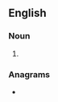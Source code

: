 ==English==

===Noun===
{{head|en|noun plural form}}

# {{plural of|terai|lang=en}}

===Anagrams===
* {{anagrams|en|satire|striae|striæ|terasi}}